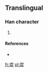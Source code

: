 ==Translingual==

===Han character===
{{Han char|rn=32|rad=土|as=08|sn=11|four=|canj=土日心心 (GAPP)}}

# {{defn|Han|sort=土08}}

====References====
* {{Han ref|kx=0232.181|hdz=10453.021|uh=5812|ud=22546}}

[[fr:堒]]
[[pl:堒]]